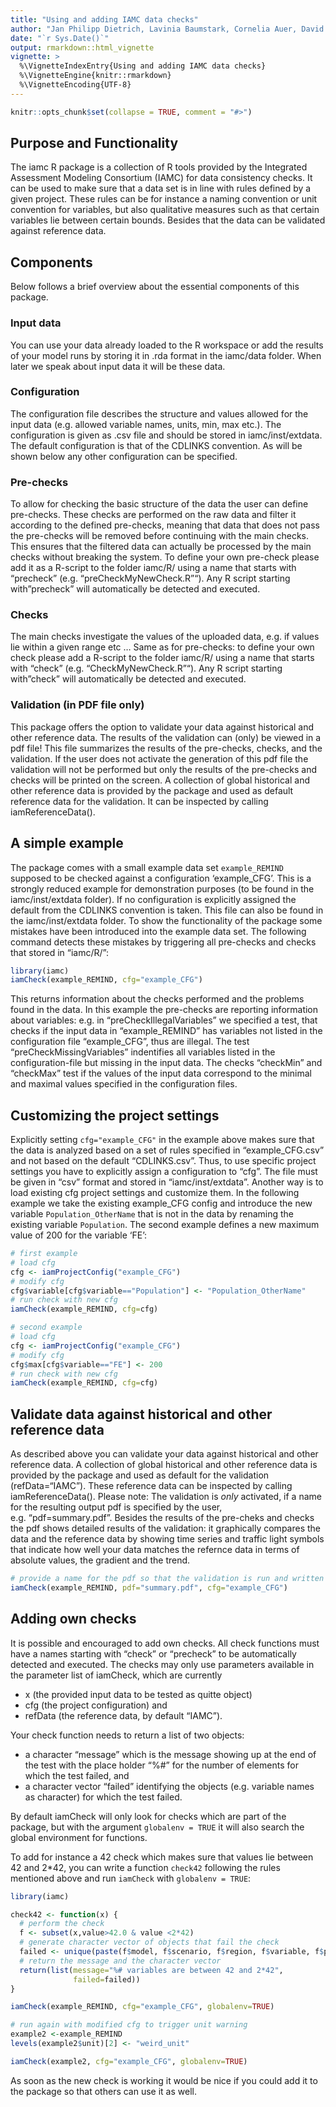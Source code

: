 ```yaml
---
title: "Using and adding IAMC data checks"
author: "Jan Philipp Dietrich, Lavinia Baumstark, Cornelia Auer, David Klein"
date: "`r Sys.Date()`"
output: rmarkdown::html_vignette
vignette: >
  %\VignetteIndexEntry{Using and adding IAMC data checks}
  %\VignetteEngine{knitr::rmarkdown}
  %\VignetteEncoding{UTF-8}
---
```


```r
knitr::opts_chunk$set(collapse = TRUE, comment = "#>")
```

## Purpose and Functionality

The iamc R package is a collection of R tools provided by the Integrated Assessment Modeling Consortium (IAMC) for data consistency checks. It can be used to make sure that a data set is in line with rules defined by a given project. These rules can be for instance a naming convention or unit convention for variables, but also qualitative measures such as that certain variables lie between certain bounds. Besides that the data can be validated against reference data.

## Components
Below follows a brief overview about the essential components of this package. 

### Input data
You can use your data already loaded to the R workspace or add the results of your model runs by storing it in .rda format in the iamc/data folder. When later we speak about input data it will be these data. 

### Configuration 
The configuration file describes the structure and values allowed for the input data (e.g. allowed variable names, units, min, max etc.). The configuration is given as .csv file and should be stored in iamc/inst/extdata. The default configuration is that of the CDLINKS convention. As will be shown below any other configuration can be specified.

### Pre-checks
To allow for checking the basic structure of the data the user can define pre-checks. These checks are performed on the raw data and filter it according to the defined pre-checks, meaning that data that does not pass the pre-checks will be removed before continuing with the main checks. This ensures that the filtered data can actually be processed by the main checks without breaking the system. To define your own pre-check please add it as a R-script to the folder iamc/R/ using a name that starts with "precheck" (e.g. "preCheckMyNewCheck.R""). Any R script starting with "precheck" will automatically be detected and executed. 

### Checks
The main checks investigate the values of the uploaded data, e.g. if values lie within a given range etc ... Same as for pre-checks: to define your own check please add a R-script to the folder iamc/R/ using a name that starts with "check" (e.g. "CheckMyNewCheck.R""). Any R script starting with "check" will automatically be detected and executed. 

### Validation (in PDF file only)
This package offers the option to validate your data against historical and other reference data. The results of the validation can (only) be viewed in a pdf file! This file summarizes the results of the pre-checks, checks, and the validation. If the user does not activate the generation of this pdf file the validation will not be performed but only the results of the pre-checks and checks will be printed on the screen. A collection of global historical and other reference data is provided by the package and used as default reference data for the validation. It can be inspected by calling iamReferenceData().

## A simple example

The package comes with a small example data set `example_REMIND` supposed to be checked against a configuration 'example_CFG'. This is a strongly reduced example for demonstration purposes (to be found in the iamc/inst/extdata folder). If no configuration is explicitly assigned the default from the CDLINKS convention is taken. This file can also be found in the iamc/inst/extdata folder.
To show the functionality of the package some mistakes have been introduced into the example data set. The following command detects these mistakes by triggering all pre-checks and checks that stored in "iamc/R/":

```r
library(iamc)
iamCheck(example_REMIND, cfg="example_CFG")
```

This returns information about the checks performed and the problems found in the data. In this example the pre-checks are reporting information about variables: e.g. in "preCheckIllegalVariables" we specified a test, that checks if the input data in "example_REMIND" has variables not listed in the configuration file "example_CFG", thus are illegal. The test "preCheckMissingVariables" indentifies all variables listed in the configuration-file but missing in the input data. The checks "checkMin" and "checkMax" test if the values of the input data correspond to the minimal and maximal values specified in the configuration files. 

## Customizing the project settings

Explicitly setting `cfg="example_CFG"` in the example above makes sure that the data is analyzed based on a set of rules specified in "example_CFG.csv" and not based on the default "CDLINKS.csv". Thus, to use specific project settings you have to explicitly assign a configuration to "cfg". The file must be given in "csv" format and stored in "iamc/inst/extdata". Another way is to load existing cfg project settings and customize them. In the following example we take the existing example_CFG config and introduce the new variable `Population_OtherName` that is not in the data by renaming the existing variable `Population`. The second example defines a new maximum value of 200 for the variable 'FE':

```r
# first example
# load cfg
cfg <- iamProjectConfig("example_CFG")
# modify cfg
cfg$variable[cfg$variable=="Population"] <- "Population_OtherName"
# run check with new cfg
iamCheck(example_REMIND, cfg=cfg)

# second example
# load cfg
cfg <- iamProjectConfig("example_CFG")
# modify cfg
cfg$max[cfg$variable=="FE"] <- 200
# run check with new cfg
iamCheck(example_REMIND, cfg=cfg)
```

## Validate data against historical and other reference data

As described above you can validate your data against historical and other reference data. A collection of global historical and other reference data is provided by the package and used as default for the validation (refData="IAMC"). These reference data can be inspected by calling iamReferenceData(). Please note: The validation is *only* activated, if a name for the resulting output pdf is specified by the user, e.g. "pdf=summary.pdf". Besides the results of the pre-cheks and checks the pdf shows detailed results of the validation: it graphically compares the data and the reference data by showing time series and traffic light symbols that indicate how well your data matches the refernce data in terms of absolute values, the gradient and the trend.

```r
# provide a name for the pdf so that the validation is run and written to the pdf
iamCheck(example_REMIND, pdf="summary.pdf", cfg="example_CFG")

```

## Adding own checks

It is possible and encouraged to add own checks. All check functions must have a names starting with "check" or "precheck" to be automatically detected and executed. The checks may only use parameters available in the parameter list of iamCheck, which are currently

* x (the provided input data to be tested as quitte object)
* cfg (the project configuration) and
* refData (the reference data, by default "IAMC"). 

Your check function needs to return a list of two objects: 

* a character "message" which is the message showing up at the end of the test with the place holder "%#" for the number of elements for which the test failed, and 
* a character vector "failed" identifying the objects (e.g. variable names as character) for which the test failed.

By default iamCheck will only look for checks which are part of the package, but with the argument `globalenv = TRUE` it will also search the global environment for functions. 

To add for instance a 42 check which makes sure that values lie between 42 and 2*42, you can write a function `check42` following the rules mentioned above and run `iamCheck` with `globalenv = TRUE`:

```r
library(iamc)

check42 <- function(x) {
  # perform the check
  f <- subset(x,value>42.0 & value <2*42)
  # generate character vector of objects that fail the check
  failed <- unique(paste(f$model, f$scenario, f$region, f$variable, f$period, sep=" | "))
  # return the message and the character vector
  return(list(message="%# variables are between 42 and 2*42",
              failed=failed))
} 

iamCheck(example_REMIND, cfg="example_CFG", globalenv=TRUE)

# run again with modified cfg to trigger unit warning
example2 <-example_REMIND
levels(example2$unit)[2] <- "weird_unit"

iamCheck(example2, cfg="example_CFG", globalenv=TRUE)

```

As soon as the new check is working it would be nice if you could add it to the package so that others can use it as well.
